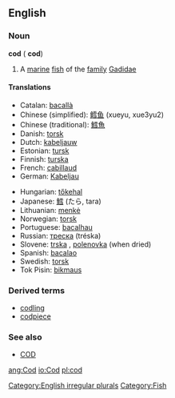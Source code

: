 ==English==

===Noun===
'''cod''' ({{plural}} '''cod''')

#A [[marine]] [[fish]] of the [[family]] [[Gadidae]]

====Translations====
{{top}}
*Catalan: [[bacallà]] {{m}}
*Chinese (simplified): [[鳕]][[鱼]] (xueyu, xue3yu2)
*Chinese (traditional): [[鱈]][[魚]]
*Danish: [[torsk]] {{m}}
*Dutch: [[kabeljauw]] {{m}}
*Estonian: [[tursk]]
*Finnish: [[turska]] {{m}}
*French: [[cabillaud]] {{m}}
*German: [[Kabeljau]] {{m}}
{{mid}}
*Hungarian: [[tőkehal]]
*Japanese: [[鱈]] (たら, tara)
*Lithuanian: [[menkė]] {{f}}
*Norwegian: [[torsk]] {{m}}
*Portuguese: [[bacalhau]]
*Russian: [[треска]] {{f}} (tréska)
*Slovene: [[trska]] {{f}}, [[polenovka]] {{f}} (when dried)
*Spanish: [[bacalao]] {{m}}
*Swedish: [[torsk]] {{m}}
*Tok Pisin: [[bikmaus]]
{{bottom}}

===Derived terms===
*[[codling]]
*[[codpiece]]

===See also===
*[[COD]]

[[Category:English irregular plurals]]
[[Category:Fish]]

[[ang:Cod]]
[[io:Cod]]
[[pl:cod]]